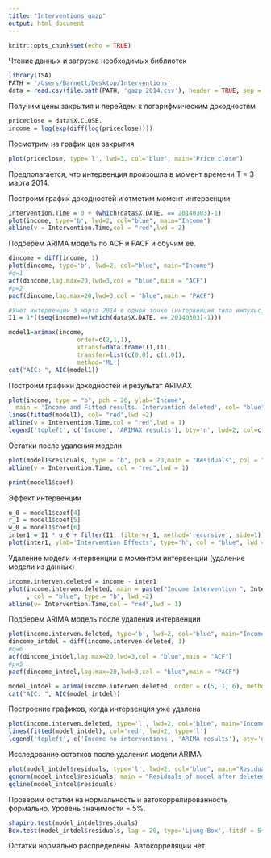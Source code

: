 ```yaml
---
title: "Interventions_gazp"
output: html_document
---
```


```r
knitr::opts_chunk$set(echo = TRUE)
```

Чтение данных и загрузка необходимых библиотек
```r
library(TSA)
PATH = '/Users/Barnett/Desktop/Interventions'
data = read.csv(file.path(PATH, 'gazp_2014.csv'), header = TRUE, sep = ',')
```

Получим цены закрытия и перейдем к логарифмическим доходностям

```r
priceclose = data$X.CLOSE.
income = log(exp(diff(log(priceclose))))
```

Посмотрим на график цен закрытия

```r
plot(priceclose, type='l', lwd=3, col="blue", main="Price close")
```

Предполагается, что интервенция произошла в момент времени Т = 3 марта 2014.

Построим график доходностей и отметим момент интервенции

```r
Intervention.Time = 0 + (which(data$X.DATE. == 20140303)-1)
plot(income, type='b', lwd=2, col="blue", main="Income")
abline(v = Intervention.Time,col = "red",lwd = 2)
```

Подберем ARIMA модель по ACF и PACF и обучим ее.

```r
dincome = diff(income, 1)
plot(dincome, type='b', lwd=2, col="blue", main="Income")
#q=1
acf(dincome,lag.max=20,lwd=3,col = "blue",main = "ACF")
#p=2
pacf(dincome,lag.max=20,lwd=3,col = "blue",main = "PACF")

#Учет интервенции 3 марта 2014 в одной точке (интервенция типа импульс)
I1 = 1*((seq(income)==(which(data$X.DATE. == 20140303)-1)))

model1=arimax(income,
                   order=c(2,1,1),
                   xtransf=data.frame(I1,I1),
                   transfer=list(c(0,0), c(1,0)),
                   method='ML')
cat("AIC: ", AIC(model1))
```

Построим графики доходностей и результат ARIMAX

```r
plot(income, type = "b", pch = 20, ylab='Income', 
  main = 'Income and Fitted results. Intervantion deleted', col= "blue",lwd = 2)
lines(fitted(model1), col= "red",lwd =2)
abline(v = Intervention.Time,col = "red",lwd = 1)
legend('topleft', c('Income', 'ARIMAX results'), bty='n', lwd=2, col=c('blue', 'red'))
```

Остатки после удаления модели

```r
plot(model1$residuals, type = "b", pch = 20,main = "Residuals", col = "blue",lwd = 2)
abline(v = Intervention.Time, col = "red",lwd = 1)
```

```r
print(model1$coef)
```

Эффект интервенции

```r
u_0 = model1$coef[4]
r_1 = model1$coef[5]
w_0 = model1$coef[6]
inter1 = I1 * u_0 + filter(I1, filter=r_1, method='recursive', side=1) * w_0
plot(inter1, ylab='Intervention Effects', type='h', col = "blue", lwd = 2)
```

Удаление модели интервенции с моментом интервенции (удаление модели из данных)

```r
income.interven.deleted = income - inter1
plot(income.interven.deleted, main = paste("Income Intervention ", Intervention.Time, "deleted")
     , col = "blue", type = "b", lwd =2)
abline(v= Intervention.Time,col = "red",lwd = 1)
```

Подберем ARIMA модель после удаления интервенции

```r
plot(income.interven.deleted, type='b', lwd=2, col="blue", main="Income, intervention is deleted")
dincome_intdel = diff(income.interven.deleted, 1)
#q=6
acf(dincome_intdel,lag.max=20,lwd=3,col = "blue",main = "ACF")
#p=5
pacf(dincome_intdel,lag.max=20,lwd=3,col = "blue",main = "PACF")

model_intdel = arima(income.interven.deleted, order = c(5, 1, 6), method = "ML", optim.control = list(maxit = 1000))
cat("AIC: ", AIC(model_intdel))
```

Построение графиков, когда интервенция уже удалена

```r
plot(income.interven.deleted, type='l', lwd=2, col="blue", main="Income")
lines(fitted(model_intdel), col='red', lwd=2, type='l')
legend('topleft', c('Income no interventions', 'ARIMA results'), bty='n', lwd=2, col=c('blue', 'red'))
```

Исследование остатков после удаления модели ARIMA

```r
plot(model_intdel$residuals, type='l', lwd=2, col="blue", main="Residuals")
qqnorm(model_intdel$residuals, main = "Residuals of model after deleted intervetion")
qqline(model_intdel$residuals)
```

Проверим остатки на нормальность и автокоррелированность формально. Уровень значимости = 5%.

```r
shapiro.test(model_intdel$residuals)
Box.test(model_intdel$residuals, lag = 20, type='Ljung-Box', fitdf = 5+1+6)
```

Остатки нормально распределены. Автокорреляции нет